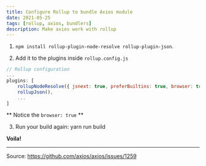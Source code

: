```yaml
---
title: Configure Rollup to bundle Axios module
date: 2021-05-25
tags: [rollup, axios, bundlers]
description: Make axios work with rollup
---
```


1. `npm install rollup-plugin-node-resolve rollup-plugin-json`.

2. Add it to the plugins inside `rollup.config.js`

```js
// Rollup configuration
...
plugins: [
    rollupNodeResolve({ jsnext: true, preferBuiltins: true, browser: true }),
    rollupJson(),
    ...
]
```

** Notice the `browser: true` **

3. Run your build again: yarn run build

**Voila!**

---

Source: https://github.com/axios/axios/issues/1259
